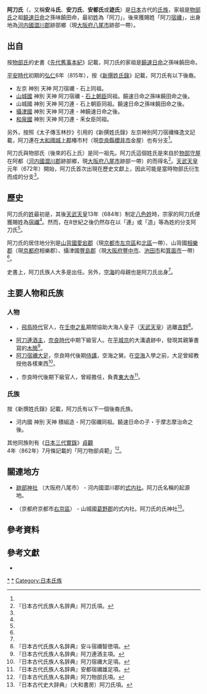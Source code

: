 {{日本氏族
|家名= 阿刀氏 <br/><small>（安斗氏、安刀氏、安都氏或迹氏）</small>
|家紋= Ato-jinja shaden.JPG
|家紋名称= [[氏神|氏神]]的{{Link-ja|阿刀神社|阿刀神社}}（[[京都市|京都市]][[右京區|右京區]]）
|本姓= [[物部氏|物部氏]]
|家祖= 味饒田命
|種別= {{Link-ja|神別|神別}}（[[天神_(日本神話)|天神]]）
|出身地= [[河内國|河内國]][[澀川郡|澀川郡]]跡部鄉（現[[大阪府|大阪府]][[八尾市|八尾市]]跡部一帶）
|根拠地=
|人物=[[玄昉|玄昉]]
|支流=
}}

'''阿刀氏'''（{{jpn|j=阿刀氏|hg=あとうじ|rm=Atōji}}，又稱'''安斗氏'''、'''安刀氏'''、'''安都氏'''或'''迹氏'''）是[[日本|日本]]古代的{{Link-ja|神別|神別}}[[氏族|氏族]]，家祖是[[物部氏|物部氏]]之祖[[饒速日命|饒速日命]]之孫味饒田命，最初[[姓_(日本政治結構)|姓]]為「阿刀{{Link-ja|連 (姓)|連|連}}」，後來獲賜姓「阿刀[[宿禰|宿禰]]」，出身地為[[河内國|河内國]][[澀川郡|澀川郡]]跡部鄉（現[[大阪府|大阪府]][[八尾市|八尾市]]跡部一帶）。

== 出自 ==
按[[物部氏|物部氏]]的史書《[[先代舊事本紀|先代舊事本紀]]》記載，阿刀氏的家祖是[[饒速日命|饒速日命]]之孫味饒田命。

[[平安時代|平安時代]]初期的[[弘仁|弘仁]]6年（815年），按《[[新撰姓氏錄|新撰姓氏錄]]》記載，阿刀氏有以下後裔。
* 左京 神別 天神 阿刀宿禰 - 石上同祖。
* [[山城國|山城國]] 神別 天神 阿刀宿禰 - [[物部氏|石上朝臣]]同祖。饒速日命之孫味饒田命之後。
* 山城國 神別 天神 阿刀連 - 石上朝臣同祖。饒速日命之孫味饒田命之後。
* [[攝津國|攝津國]] 神別 天神 阿刀連 - 神饒速日命之後。
* [[和泉國|和泉國]] 神別 天神 阿刀連 - 釆女臣同祖。
另外，按照《太子傳玉林抄》引用的《新撰姓氏錄》左京神別阿刀宿禰條逸文記載，阿刀連在[[大和國|大和國]][[式上郡|城上郡]]椿市村（現[[奈良縣|奈良縣]][[櫻井市|櫻井市]]金屋）也有分支<ref name="阿刀氏"/>。

阿刀氏與物部氏（後來的石上氏）是同一祖先。阿刀氏這個姓氏是來自於[[物部守屋|物部守屋]]在阿都（[[河内國|河内國]][[澀川郡|澀川郡]]跡部鄉，現[[大阪府|大阪府]][[八尾市|八尾市]]跡部一帶）的{{Link-ja|別業|別業}}而得名<ref name="阿刀氏">『日本古代氏族人名辞典』阿刀氏項。</ref>。[[天武天皇|天武天皇]]元年（672年）開始，阿刀氏首次出現在歷史文獻上，因此可能是當時物部氏衍生而成的分支<ref name="阿刀氏"/>。

== 歷史 ==
阿刀氏的[[姓_(日本政治結構)|姓]]最初是{{Link-ja|連 (姓)|連|連}}，其後[[天武天皇|天武天皇]]13年（684年）制定[[八色姓|八色姓]]時，宗家的阿刀氏便獲賜姓為[[宿禰|宿禰]]<ref name="阿刀氏"/>。然而，在8世紀之後仍然存在以「連」或「造」等為姓的分支阿刀氏<ref name="阿刀氏"/>。

阿刀氏的居住地分別是[[山城國|山背國]][[愛宕郡|愛宕郡]]（現[[京都市|京都市]][[左京區|左京區]]和[[北區_(京都市)|北區]]一帶）、山背國[[相樂郡|相樂郡]]（現[[京都府|京都府]]相樂郡）、攝津國[[豐島郡_(攝津國)|豐島郡]]（現[[大阪府|大阪府]][[豐中市|豐中市]]、[[池田市|池田市]]和[[箕面市|箕面市]]一帶）<ref name="阿刀氏"/>。

史書上，阿刀氏族人大多是出任{{Link-ja|官人|官人}}。另外，[[空海|空海]]的母親也是阿刀氏出身<ref name="古代史"/>。

== 主要人物和氏族 ==
=== 人物 ===
* {{Link-ja|安斗智德|安斗智徳|安斗宿禰智德}}，[[飛鳥時代|飛鳥時代]]官人，在[[壬申之亂|壬申之亂]]期間協助大海人皇子（[[天武天皇|天武天皇]]）逃離[[吉野|吉野]]<ref>『日本古代氏族人名辞典』安斗宿禰智徳項。</ref>。
* [[阿刀酒主|阿刀連酒主]]，[[奈良時代|奈良時代]]中期下級官人。在[[平城京|平城京]]的大溝遺跡中，發現其親筆書寫的[[木簡|木簡]]<ref>『日本古代氏族人名辞典』阿刀連酒主項。</ref>。
* [[阿刀大足|阿刀宿禰大足]]，奈良時代後期[[侍講|侍講]]，空海之舅。在[[空海|空海]]入學{{Link-ja|大学寮|大学寮}}之前，大足曾經教授他各樣東西<ref>『日本古代氏族人名辞典』阿刀宿禰大足項。</ref>。
* {{Link-ja|安都雄足|安都雄足|安都宿禰雄足}}，奈良時代後期下級官人，曾經擔任{{Link-ja|造寺司|造寺司|造東大寺司}}，負責[[東大寺|東大寺]]<ref>『日本古代氏族人名辞典』安都宿禰雄足項。</ref>。

=== 氏族 ===
按《新撰姓氏錄》記載，阿刀氏有以下一個後裔氏族。
* 河内國 神別 天神 積組造 - 阿刀宿禰同祖。饒速日命の子・于摩志摩治命之後。

其他同族則有《[[日本三代實錄|日本三代實錄]]》[[貞觀_(清和天皇)|貞觀]]4年（862年）7月條記載的「阿刀物部貞範」<ref>『日本古代氏族人名辞典』阿刀物部氏項。</ref>。

== 關連地方 ==
* [[跡部神社|跡部神社]] （大阪府八尾市） - 河内國澀川郡的[[式内社|式内社]]。阿刀氏名稱的起源地。
* {{Link-ja|阿刀神社|阿刀神社}} （京都府京都市[[右京區|右京區]]） - 山城國[[葛野郡|葛野郡]]的式内社。阿刀氏的氏神社<ref name="古代史">『日本古代史大辞典』（大和書房）阿刀氏項。</ref>。

== 參考資料 ==
{{reflist}}

== 參考文獻 ==
*{{cite book |editor= |title=日本古代氏族人名辞典 普及版 |publisher={{Link-ja|吉川弘文館|吉川弘文館}} |year=2010  |isbn=9784642014588}}

{{DEFAULTSORT:Atōji}}
[[Category:阿刀氏|*]]
[[Category:物部氏|*]]
[[Category:日本氏族|Category:日本氏族]]